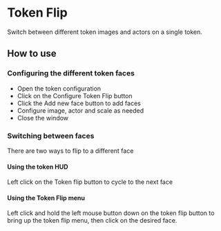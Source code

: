 
# Token Flip

Switch between different token images and actors on a single token.

## How to use

<ImageButBetter src="/../public/images/Token-Flip/Tfconfig.png" alt="Token Flip Configuration Button" width={2000} height={2000} className={styles.wikiimage}/>

### Configuring the different token faces

- Open the token configuration
- Click on the Configure Token Flip button
- Click the Add new face button to add faces
- Configure image, actor and scale as needed
- Close the window
<ImageButBetter src="/../public/images/Token-Flip/Tfwindow.png" alt="Token Flip Configuration Window" width={2000} height={2000} className={styles.wikiimage}/>

### Switching between faces

There are two ways to flip to a different face

#### Using the token HUD


Left click on the Token flip
button to cycle to the next face

#### Using the Token Flip menu
<ImageButBetter src="/../public/images/Token-Flip/Tfhud.png" alt="Token Flip button in the token HUD" width={2000} height={2000} className={styles.wikiimagesmall}/>
<ImageButBetter src="/../public/images/Token-Flip/Tfhudmenu.png" alt="Token Flip HUD Menu" width={2000} height={2000} className={styles.wikiimagesmall}/>


Left click
and hold the left mouse button down on the token flip button to bring up
the token flip menu, then click on the desired face.